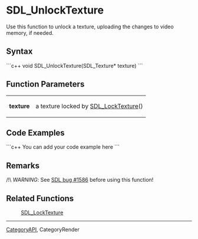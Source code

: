 = SDL_UnlockTexture =
Use this function to unlock a texture, uploading the changes to video memory, if needed.


== Syntax ==
```c++
void SDL_UnlockTexture(SDL_Texture* texture)
```
== Function Parameters ==
{|
|'''texture''' 
|a texture locked by [[SDL_LockTexture]]() 
|}


== Code Examples ==
```c++
You can add your code example here
```
== Remarks ==
/!\ ''WARNING'': See [https://bugzilla.libsdl.org/show_bug.cgi?id=1586 SDL bug #1586] before using this function!

== Related Functions ==
: [[SDL_LockTexture]]

----
[[CategoryAPI]], CategoryRender
